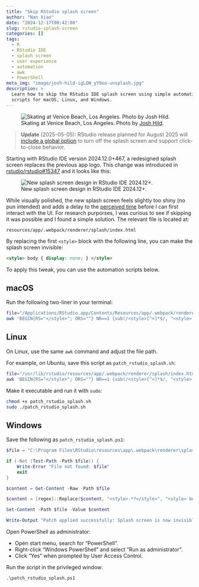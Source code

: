 ```yaml
---
title: "Skip RStudio splash screen"
author: "Nan Xiao"
date: "2024-12-17T00:42:00"
slug: rstudio-splash-screen
categories: []
tags:
  - R
  - RStudio IDE
  - splash screen
  - user experience
  - automation
  - awk
  - PowerShell
meta_img: "image/josh-hild-igLQW_yY9oo-unsplash.jpg"
description: >
  Learn how to skip the RStudio IDE splash screen using simple automation
  scripts for macOS, Linux, and Windows.
---
```


![Skating at Venice Beach, Los Angeles.
Photo by [Josh Hild](https://unsplash.com/photos/igLQW_yY9oo).
](/image/josh-hild-igLQW_yY9oo-unsplash.jpg)

> **Update** (2025-05-05): RStudio release planned for August 2025 will
> [include a global option](https://github.com/rstudio/rstudio/pull/15946)
> to turn off the splash screen and support click-to-close behavior.

Starting with RStudio IDE version 2024.12.0+467, a redesigned splash screen
replaces the previous app logo.
This change was introduced in
[rstudio/rstudio#15347](https://github.com/rstudio/rstudio/pull/15347)
and it looks like this:

![New splash screen design in RStudio IDE 2024.12+.](rstudio-splash-screen.png)

While visually polished, the new splash screen feels slightly too shiny
(no pun intended) and adds a delay to the
[perceived time](https://web.dev/articles/user-centric-performance-metrics)
before I can first interact with the UI.
For research purporses, I was curious to see if skipping it was possible
and I found a simple solution. The relevant file is located at:

```text
resources/app/.webpack/renderer/splash/index.html
```

By replacing the first `<style>` block with the following line,
you can make the splash screen invisible:

```html
<style> body { display: none; } </style>
```

To apply this tweak, you can use the automation scripts below.

## macOS

Run the following two-liner in your terminal:

```bash
file="/Applications/RStudio.app/Contents/Resources/app/.webpack/renderer/splash/index.html"; \
awk 'BEGIN{RS="</style>"; ORS=""} NR==1 {sub(/<style>[^<]*$/, "<style> body { display: none; }")}; {print $0 RS}' "$file" > "$file.tmp" && mv "$file.tmp" "$file"
```

## Linux

On Linux, use the same `awk` command and adjust the file path.

For example, on Ubuntu, save this script as `patch_rstudio_splash.sh`:

```bash
file="/usr/lib/rstudio/resources/app/.webpack/renderer/splash/index.html"; \
awk 'BEGIN{RS="</style>"; ORS=""} NR==1 {sub(/<style>[^<]*$/, "<style> body { display: none; }")}; {print $0 RS}' "$file" > "$file.tmp" && mv "$file.tmp" "$file"
```

Make it executable and run it with `sudo`:

```bash
chmod +x patch_rstudio_splash.sh
sudo ./patch_rstudio_splash.sh
```

## Windows

Save the following as `patch_rstudio_splash.ps1`:

```powershell
$file = "C:\Program Files\RStudio\resources\app\.webpack\renderer\splash\index.html"

if (-Not (Test-Path -Path $file)) {
    Write-Error "File not found: $file"
    exit
}

$content = Get-Content -Raw -Path $file

$content = [regex]::Replace($content, "<style>.*?</style>", "<style> body { display: none; } </style>", 'Singleline')

Set-Content -Path $file -Value $content

Write-Output "Patch applied successfully: Splash screen is now invisible."
```

Open PowerShell as administrator:

- Open start menu, search for "PowerShell".
- Right-click "Windows PowerShell" and select "Run as administrator".
- Click "Yes" when prompted by User Access Control.

Run the script in the privileged window:

```batch
.\patch_rstudio_splash.ps1
```
